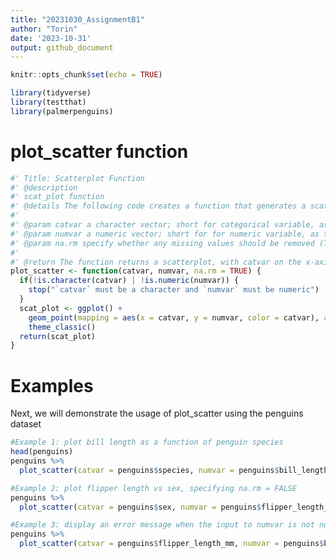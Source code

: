 ```yaml
---
title: "20231030_AssignmentB1"
author: "Torin"
date: '2023-10-31'
output: github_document
---
```


```r
knitr::opts_chunk$set(echo = TRUE)
```


```r
library(tidyverse)
library(testthat)
library(palmerpenguins)
```
# plot_scatter function
```r
#' Title: Scatterplot Function
#' @description
#' scat_plot function
#' @details The following code creates a function that generates a scatterplot from a categorical variable 'catvar' and a numeric variable 'numvar'. It throws an error if catvar is not of class 'character' or numvar is not of class 'numeric'.
#'
#' @param catvar a character vector; short for categorical variable, as this code is designed primarily for creating plots of from categorical and numeric data efficiently
#' @param numvar a numeric vector; short for for numeric variable, as this code will identify the relationship between a numeric and categorical variable from a dataset using a plot.
#' @param na.rm specify whether any missing values should be removed (TRUE; default) or not (FALSE) from catvar and numvar arguments
#'
#' @return The function returns a scatterplot, with catvar on the x-axis and numvar on the y-axis, with points additionally coloured by catvar.
plot_scatter <- function(catvar, numvar, na.rm = TRUE) {
  if(!is.character(catvar) | !is.numeric(numvar)) {
    stop("`catvar` must be a character and `numvar` must be numeric")
  }
  scat_plot <- ggplot() +
    geom_point(mapping = aes(x = catvar, y = numvar, color = catvar), alpha = 0.2) + 
    theme_classic()
  return(scat_plot)
}
```

# Examples
Next, we will demonstrate the usage of plot_scatter using the penguins dataset
```r
#Example 1: plot bill length as a function of penguin species
head(penguins)
penguins %>%
  plot_scatter(catvar = penguins$species, numvar = penguins$bill_length_mm)
```

```r
#Example 2: plot flipper length vs sex, specifying na.rm = FALSE
penguins %>%
  plot_scatter(catvar = penguins$sex, numvar = penguins$flipper_length_mm, na.rm = FALSE)
```

```r
#Example 3: display an error message when the input to numvar is not numeric
penguins %>%
  plot_scatter(catvar = penguins$flipper_length_mm, numvar = penguins$bill_length_mm)
```
# 


